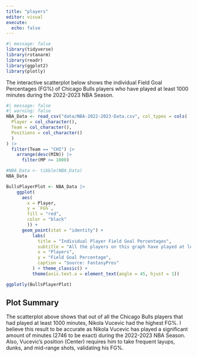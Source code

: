 ```yaml
---
title: "players"
editor: visual
execute:
  echo: false
---
```


```r
#| message: false
library(tidyverse)
library(rstanarm)
library(readr)
library(ggplot2)
library(plotly)
```

The interactive scatterplot below shows the individual Field Goal Percentages (FG%) of Chicago Bulls players who have played at least 1000 minutes during the 2022-2023 NBA Season. 

```r
#| message: false
#| warning: false
NBA_Data <- read_csv("data/NBA-2022-2023-Data.csv", col_types = cols(
  Player = col_character(),
  Team = col_character(),
  Positions = col_character()
  )
) |>
  filter(Team == "CHI") |>
    arrange(desc(MIN)) |>
      filter(MP >= 1000)

#NBA_Data <- tibble(NBA_Data)
NBA_Data
```

```r
BullsPlayerPlot <- NBA_Data |>
    ggplot(
      aes(
        x = Player, 
        y = `FG%`,
        fill = "red",
        color = "black"
        )) +
      geom_point(stat = "identity") + 
          labs(
            title = "Individual Player Field Goal Percentages",
            subtitle = "All the players on this graph have played at least 60 games during the 2022-2023 season ",
            x = "Players",
            y = "Field Goal Percentage",
            caption = "Source: FantasyPros"
          ) + theme_classic() + 
          theme(axis.text.x = element_text(angle = 45, hjust = 1))

ggplotly(BullsPlayerPlot)
```


## Plot Summary

The scatterplot above shows that out of all the Chicago Bulls players that had played at least 1000 minutes, Nikola Vucevic had the highest FG%. I believe this result to be accurate as Nikola Vucevic has played a significant amount of minutes (2746 to be exact) during the 2022-2023 NBA Season. Also, Vucevic's position (Center) requires him to take frequent layups, dunks, and mid-range shots, validating his FG%. 

